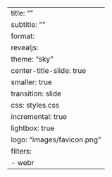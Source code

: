 ---
title: ""
subtitle: ""
format: 
  revealjs:
    theme: "sky"
    center-title-slide: true
    smaller: true
    transition: slide
    css: styles.css
    incremental: true
    lightbox: true
logo: "images/favicon.png"
filters: 
  - webr
---